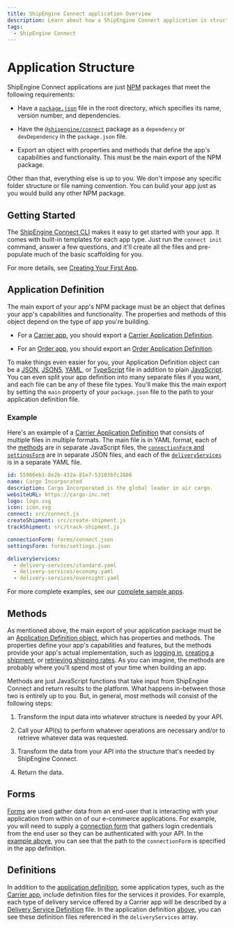 ```yaml
---
title: ShipEngine Connect application Overview
description: Learn about how a ShipEngine Connect application is structured.
tags:
  - ShipEngine Connect
---
```


# Application Structure

ShipEngine Connect applications are just [NPM](https://www.npmjs.com/) packages that meet the following requirements:

- Have a [`package.json`](https://docs.npmjs.com/creating-a-package-json-file) file in the root directory, which specifies its name, version number, and dependencies.

- Have the [`@shipengine/connect`](https://www.npmjs.com/package/@shipengine/connect) package as a `dependency` or `devDependency` in the `package.json` file.

- Export an object with properties and methods that define the app's capabilities and functionality. This must be the main export of the NPM package.

Other than that, everything else is up to you. We don't impose any specific folder structure or file naming convention. You can build your app just as you would build any other NPM package.

## Getting Started

The [ShipEngine Connect CLI](cli.mdx) makes it easy to get started with your app. It comes with built-in templates for each app type.
Just run the `connect init` command, answer a few questions, and it'll create all the files and pre-populate much of the basic scaffolding for you.

For more details, see [Creating Your First App](create-first-app.mdx).

<Section>
  <Left>

## Application Definition

The main export of your app's NPM package must be an object that defines your app's capabilities and functionality. The properties and methods of this object depend on the type of app you're building.

- For a [Carrier app](./carrier-app/index.mdx), you should export a [Carrier Application Definition](./reference/carrier.mdx).

- For an [Order app](./order-app/index.mdx), you should export an [Order Application Definition](./reference/order.mdx).

To make things even easier for you, your Application Definition object can be a [JSON](https://www.w3schools.com/js/js_json_intro.asp), [JSON5](https://json5.org/), [YAML](https://en.wikipedia.org/wiki/YAML), or [TypeScript](https://www.typescriptlang.org/) file in addition
to plain [JavaScript](https://developer.mozilla.org/en-US/docs/Web/JavaScript). You can even split your app definition into many separate files if you want, and each file can be any of these file types.
You'll make this the main export by setting the `main` property of your `package.json` file to the path to your application definition file.

  </Left>
  <Right>

### Example

Here's an example of a [Carrier Application Definition](./reference/carrier.mdx) that consists of multiple files in multiple formats. The main file is in YAML format,
each of the [methods](#methods) are in separate JavaScript files, the [`connectionForm` and `settingsForm`](#forms) are in separate JSON files, and each of the [`deliveryServices`](#definitions) is in a separate YAML file.

```yaml
id: 55906eb1-8e2b-432a-81e7-53103bfc2886
name: Cargo Incorporated
description: Cargo Incorporated is the global leader in air cargo.
websiteURL: https://cargo-inc.net
logo: logo.svg
icon: icon.svg
connect: src/connect.js
createShipment: src/create-shipment.js
trackShipment: src/track-shipment.js

connectionForm: forms/connect.json
settingsForm: forms/settings.json

deliveryServices:
  - delivery-services/standard.yaml
  - delivery-services/economy.yaml
  - delivery-services/overnight.yaml
```

For more complete examples, see our [complete sample apps](https://github.com/ShipEngine/connect-samples).

  </Right>
</Section>

## Methods

As mentioned above, the main export of your application package must be an [Application Definition object](#application-definition), which has properties and methods. The properties define your app's capabilities and features, but the methods provide your app's actual implementation, such as [logging in](./reference/methods/connect.mdx), [creating a shipment](./reference/methods/create-shipment.mdx), or [retrieving shipping rates](./reference/methods/rate-shipment.mdx).
As you can imagine, the methods are probably where you'll spend most of your time when building an app.

Methods are just JavaScript functions that take input from ShipEngine Connect and return results to the platform. What happens in-between those two is entirely up to you. But, in general, most methods will consist of the following steps:

1. Transform the input data into whatever structure is needed by your API.

2. Call your API(s) to perform whatever operations are necessary and/or to retrieve whatever data was requested.

3. Transform the data from your API into the structure that's needed by ShipEngine Connect.

4. Return the data.

## Forms

[Forms](./reference/forms.mdx) are used gather data from an end-user that is interacting with your application from within on of our e-commerce applications.
For example, you will need to supply a [connection form](./reference/forms.mdx#connection-form-examples) that gathers login credentials
from the end user so they can be authenticated with your API. In the [example above](#example), you can see that the
path to the `connectionForm` is specified in the app definition.

## Definitions

In addition to the [application definition](#application-definition), some application types, such as the [Carrier app](./carrier-app/index.mdx), include definition files for the services it provides. For example, each type of delivery service
offered by a Carrier app will be described by a [Delivery Service Definition](./reference/delivery-service.mdx) file. In the application definition
[above](#example), you can see these definition files referenced in the `deliveryServices` array.

<Pager prev="getting-started.mdx" prevTitle="Getting Started" next="tools/index.mdx" nextTitle="Recommended Tools" />
